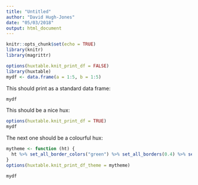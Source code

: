 ```yaml
---
title: "Untitled"
author: "David Hugh-Jones"
date: "05/03/2018"
output: html_document
---
```


```r
knitr::opts_chunk$set(echo = TRUE)
library(knitr)
library(magrittr)

options(huxtable.knit_print_df = FALSE)
library(huxtable)
mydf <- data.frame(a = 1:5, b = 1:5)
```

This should print as a standard data frame:

```r
mydf
```

This should be a nice hux:

```r
options(huxtable.knit_print_df = TRUE)
mydf
```

The next one should be a colourful hux:

```r
mytheme <- function (ht) {
  ht %>% set_all_border_colors("green") %>% set_all_borders(0.4) %>% set_background_color(evens, odds, "pink")
}
options(huxtable.knit_print_df_theme = mytheme)

mydf

```

